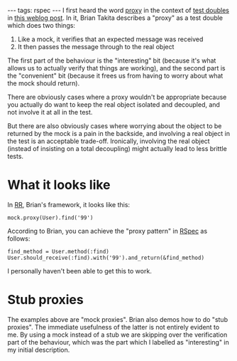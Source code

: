 ---
tags: rspec
---
I first heard the word [[proxy]] in the context of [[test doubles]] in [http://pivotallabs.com/users/brian/blog/articles/352-introducing-rr this weblog post]. In it, Brian Takita describes a "proxy" as a test double which does two things:

# Like a mock, it verifies that an expected message was received
# It then passes the message through to the real object

The first part of the behaviour is the "interesting" bit (because it's what allows us to actually verify that things are working), and the second part is the "convenient" bit (because it frees us from having to worry about what the mock should return).

There are obviously cases where a proxy wouldn't be appropriate because you actually do want to keep the real object isolated and decoupled, and not involve it at all in the test.

But there are also obviously cases where worrying about the object to be returned by the mock is a pain in the backside, and involving a real object in the test is an acceptable trade-off. Ironically, involving the real object (instead of insisting on a total decoupling) might actually lead to less brittle tests.

= What it looks like =

In [[RR]], Brian's framework, it looks like this:

 mock.proxy(User).find('99')

According to Brian, you can achieve the "proxy pattern" in [[RSpec]] as follows:

 find_method = User.method(:find)
 User.should_receive(:find).with('99').and_return(&find_method)

I personally haven't been able to get this to work.

= Stub proxies =

The examples above are "mock proxies". Brian also demos how to do "stub proxies". The immediate usefulness of the latter is not entirely evident to me. By using a mock instead of a stub we are skipping over the verification part of the behaviour, which was the part which I labelled as "interesting" in my initial description.
